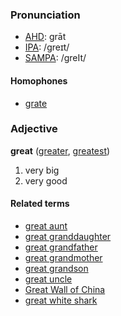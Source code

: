 ===Pronunciation===
*[[w:AHD|AHD]]: grāt
*[[w:IPA|IPA]]: /greɪt/
*[[w:SAMPA|SAMPA]]: /greIt/
====Homophones====
*[[grate]]

===Adjective===
'''great''' ([[greater]], [[greatest]])

# very big
# very good

====Related terms====
*[[great aunt]]
*[[great granddaughter]]
*[[great grandfather]]
*[[great grandmother]]
*[[great grandson]]
*[[great uncle]]
*[[Great Wall of China]]
*[[great white shark]]